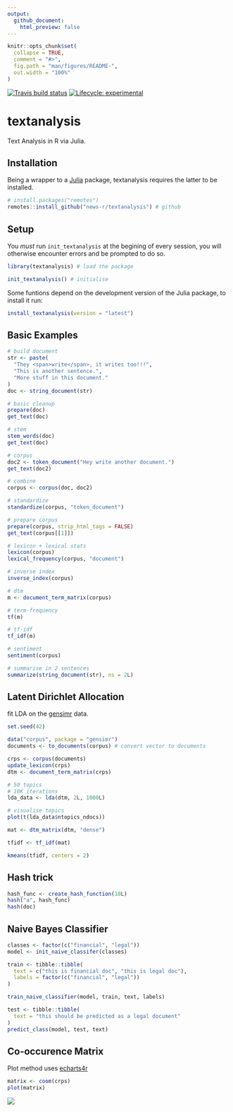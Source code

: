 ```yaml
---
output: 
  github_document:
    html_preview: false
---
```


<!-- README.md is generated from README.Rmd. Please edit that file -->

```r
knitr::opts_chunk$set(
  collapse = TRUE,
  comment = "#>",
  fig.path = "man/figures/README-",
  out.width = "100%"
)
```

<!-- badges: start -->
[![Travis build status](https://travis-ci.org/news-r/textanalysis.svg?branch=master)](https://travis-ci.org/news-r/textanalysis)
[![Lifecycle: experimental](https://img.shields.io/badge/lifecycle-experimental-orange.svg)](https://www.tidyverse.org/lifecycle/#experimental)
<!-- badges: end -->

# textanalysis

Text Analysis in R via Julia.

## Installation

Being a wrapper to a [Julia](https://julialang.org/) package, textanalysis requires the latter to be installed.

```r
# install.packages("remotes")
remotes::install_github("news-r/textanalysis") # github
```

## Setup

You _must_ run `init_textanalysis` at the begining of every session, you will otherwise encounter errors and be prompted to do so.

```r
library(textanalysis) # load the package

init_textanalysis() # initialise
```

Some funtions depend on the development version of the Julia package, to install it run:

```r
install_textanalysis(version = "latest")
```

## Basic Examples

```r
# build document
str <- paste(
  "They <span>write</span>, it writes too!!!",
  "This is another sentence.",
  "More stuff in this document."
)
doc <- string_document(str)

# basic cleanup
prepare(doc)
get_text(doc)

# stem
stem_words(doc)
get_text(doc)

# corpus
doc2 <- token_document("Hey write another document.")
get_text(doc2)

# combine
corpus <- corpus(doc, doc2)

# standardize
standardize(corpus, "token_document")

# prepare corpus
prepare(corpus, strip_html_tags = FALSE)
get_text(corpus[[1]])

# lexicon + lexical stats
lexicon(corpus)
lexical_frequency(corpus, "document")

# inverse index
inverse_index(corpus)

# dtm
m <- document_term_matrix(corpus)

# term-frequency
tf(m)

# tf-idf
tf_idf(m)

# sentiment
sentiment(corpus)

# summarise in 2 sentences
summarize(string_document(str), ns = 2L)
```

## Latent Dirichlet Allocation

fit LDA on the [gensimr](https://gensimr.news-r.org) data.

```r
set.seed(42)

data("corpus", package = "gensimr")
documents <- to_documents(corpus) # convert vector to documents

crps <- corpus(documents)
update_lexicon(crps)
dtm <- document_term_matrix(crps)

# 50 topics
# 10K iterations
lda_data <- lda(dtm, 2L, 1000L)

# visualise topics
plot(t(lda_data$ntopics_ndocs))

mat <- dtm_matrix(dtm, "dense")

tfidf <- tf_idf(mat)

kmeans(tfidf, centers = 2)
```

## Hash trick

```r
hash_func <- create_hash_function(10L)
hash("a", hash_func)
hash(doc)
```

## Naive Bayes Classifier

```r
classes <- factor(c("financial", "legal"))
model <- init_naive_classifer(classes)

train <- tibble::tibble(
  text = c("this is financial doc", "this is legal doc"),
  labels = factor(c("financial", "legal"))
)

train_naive_classifier(model, train, text, labels)

test <- tibble::tibble(
  text = "this should be predicted as a legal document"
)
predict_class(model, test, text)
```

## Co-occurence Matrix

Plot method uses [echarts4r](https://echarts4r.john-coene.com)

```r
matrix <- coom(crps)
plot(matrix)
```

![](man/figures/coom.png)